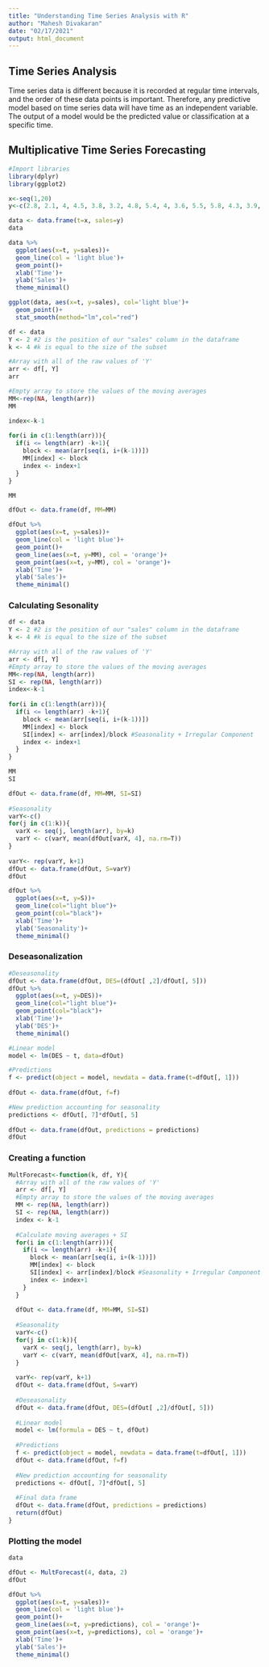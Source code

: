 ```yaml
---
title: "Understanding Time Series Analysis with R"
author: "Mahesh Divakaran"
date: "02/17/2021"
output: html_document
---
```



## Time Series Analysis
Time series data is different because it is recorded at regular time intervals, and the order of these data points is important. Therefore, any predictive model based on time series data will have time as an independent variable. The output of a model would be the predicted value or classification at a specific time. 

## Multiplicative Time Series Forecasting

```r
#Import libraries
library(dplyr)
library(ggplot2)
```

```r
x<-seq(1,20)
y<-c(2.8, 2.1, 4, 4.5, 3.8, 3.2, 4.8, 5.4, 4, 3.6, 5.5, 5.8, 4.3, 3.9, 6, 6.4, NA, NA, NA, NA)

data <- data.frame(t=x, sales=y)
data
```

```r
data %>%
  ggplot(aes(x=t, y=sales))+
  geom_line(col = 'light blue')+
  geom_point()+
  xlab('Time')+
  ylab('Sales')+
  theme_minimal()
```

```r
ggplot(data, aes(x=t, y=sales), col='light blue')+ 
  geom_point()+ 
  stat_smooth(method="lm",col="red")
```

```r
df <- data
Y <- 2 #2 is the position of our "sales" column in the dataframe
k <- 4 #k is equal to the size of the subset

#Array with all of the raw values of 'Y'
arr <- df[, Y]
arr
```

```r
#Empty array to store the values of the moving averages
MM<-rep(NA, length(arr))
MM
```

```r
index<-k-1
  
for(i in c(1:length(arr))){
  if(i <= length(arr) -k+1){
    block <- mean(arr[seq(i, i+(k-1))])
    MM[index] <- block
    index <- index+1
  }
}

MM
```


```r
dfOut <- data.frame(df, MM=MM)

dfOut %>%
  ggplot(aes(x=t, y=sales))+
  geom_line(col = 'light blue')+
  geom_point()+
  geom_line(aes(x=t, y=MM), col = 'orange')+
  geom_point(aes(x=t, y=MM), col = 'orange')+
  xlab('Time')+
  ylab('Sales')+
  theme_minimal()
```

### Calculating Sesonality

```r
df <- data
Y <- 2 #2 is the position of our "sales" column in the dataframe
k <- 4 #k is equal to the size of the subset

#Array with all of the raw values of 'Y'
arr <- df[, Y]
#Empty array to store the values of the moving averages
MM<-rep(NA, length(arr))
SI <- rep(NA, length(arr))
index<-k-1
  
for(i in c(1:length(arr))){
  if(i <= length(arr) -k+1){
    block <- mean(arr[seq(i, i+(k-1))])
    MM[index] <- block
    SI[index] <- arr[index]/block #Seasonality + Irregular Component
    index <- index+1
  }
}

MM
SI

```

```r
dfOut <- data.frame(df, MM=MM, SI=SI)
  
#Seasonality
varY<-c()
for(j in c(1:k)){
  varX <- seq(j, length(arr), by=k)
  varY <- c(varY, mean(dfOut[varX, 4], na.rm=T))
}
    
varY<- rep(varY, k+1)
dfOut <- data.frame(dfOut, S=varY)
dfOut
```


```r
dfOut %>%
  ggplot(aes(x=t, y=S))+
  geom_line(col="light blue")+
  geom_point(col="black")+
  xlab('Time')+
  ylab('Seasonality')+
  theme_minimal()
```

### Deseasonalization

```r
#Deseasonality
dfOut <- data.frame(dfOut, DES=(dfOut[ ,2]/dfOut[, 5]))
dfOut %>%
  ggplot(aes(x=t, y=DES))+
  geom_line(col="light blue")+
  geom_point(col="black")+
  xlab('Time')+
  ylab('DES')+
  theme_minimal()
```


```r
#Linear model
model <- lm(DES ~ t, data=dfOut)

#Predictions
f <- predict(object = model, newdata = data.frame(t=dfOut[, 1]))
  
dfOut <- data.frame(dfOut, f=f)  

#New prediction accounting for seasonality
predictions <- dfOut[, 7]*dfOut[, 5]
  
dfOut <- data.frame(dfOut, predictions = predictions)
dfOut
```

### Creating a function

```r
MultForecast<-function(k, df, Y){
  #Array with all of the raw values of 'Y'
  arr <- df[, Y]
  #Empty array to store the values of the moving averages
  MM <- rep(NA, length(arr))
  SI <- rep(NA, length(arr))
  index <- k-1
  
  #Calculate moving averages + SI
  for(i in c(1:length(arr))){
    if(i <= length(arr) -k+1){
      block <- mean(arr[seq(i, i+(k-1))])
      MM[index] <- block
      SI[index] <- arr[index]/block #Seasonality + Irregular Component
      index <- index+1
    }
  }
  
  dfOut <- data.frame(df, MM=MM, SI=SI)
  
  #Seasonality
  varY<-c()
  for(j in c(1:k)){
    varX <- seq(j, length(arr), by=k)
    varY <- c(varY, mean(dfOut[varX, 4], na.rm=T))
  }
    
  varY<- rep(varY, k+1)
  dfOut <- data.frame(dfOut, S=varY)
  
  #Deseasonality
  dfOut <- data.frame(dfOut, DES=(dfOut[ ,2]/dfOut[, 5]))
  
  #Linear model
  model <- lm(formula = DES ~ t, dfOut)
  
  #Predictions
  f <- predict(object = model, newdata = data.frame(t=dfOut[, 1]))
  dfOut <- data.frame(dfOut, f=f)  
  
  #New prediction accounting for seasonality
  predictions <- dfOut[, 7]*dfOut[, 5]
  
  #Final data frame
  dfOut <- data.frame(dfOut, predictions = predictions)
  return(dfOut)
}
```

### Plotting the model


```r
data
```


```r
dfOut <- MultForecast(4, data, 2)
dfOut
```

```r

dfOut %>%
  ggplot(aes(x=t, y=sales))+
  geom_line(col = 'light blue')+
  geom_point()+
  geom_line(aes(x=t, y=predictions), col = 'orange')+
  geom_point(aes(x=t, y=predictions), col = 'orange')+
  xlab('Time')+
  ylab('Sales')+
  theme_minimal()
```

